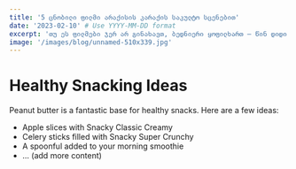 ```yaml
---
title: '5 ცნობილი ფილმი არაქისის კარაქის საკულტო სცენებით'
date: '2023-02-10' # Use YYYY-MM-DD format
excerpt: 'თუ ეს ფილმები ჯერ არ გინახავთ, ბედნიერი ყოფილხართ – წინ დიდი სიამოვნება გელით. ჩვენ კი'
image: '/images/blog/unnamed-510x339.jpg' 
---
```


# Healthy Snacking Ideas

Peanut butter is a fantastic base for healthy snacks. Here are a few ideas:

*   Apple slices with Snacky Classic Creamy
*   Celery sticks filled with Snacky Super Crunchy
*   A spoonful added to your morning smoothie
*   ... (add more content)
